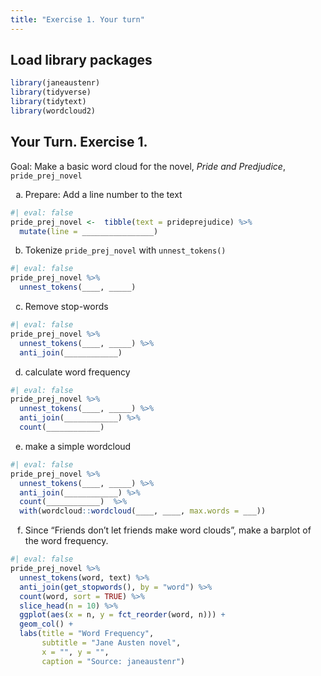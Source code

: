 ```yaml
---
title: "Exercise 1. Your turn"
---
```


## Load library packages

```r
library(janeaustenr)
library(tidyverse)
library(tidytext)
library(wordcloud2)
```

## Your Turn. Exercise 1.

Goal: Make a basic word cloud for the novel, *Pride and Predjudice*, `pride_prej_novel`

a.  Prepare: Add a line number to the text

```r
#| eval: false
pride_prej_novel <-  tibble(text = prideprejudice) %>%
  mutate(line = ________________)
```

b.  Tokenize `pride_prej_novel` with `unnest_tokens()`

```r
#| eval: false
pride_prej_novel %>% 
  unnest_tokens(____, _____)
```

c.  Remove stop-words

```r
#| eval: false
pride_prej_novel %>% 
  unnest_tokens(____, _____) %>% 
  anti_join(____________)
```

d.  calculate word frequency

```r
#| eval: false
pride_prej_novel %>% 
  unnest_tokens(____, _____) %>% 
  anti_join(____________) %>% 
  count(____________) 
```

e.  make a simple wordcloud

```r
#| eval: false
pride_prej_novel %>% 
  unnest_tokens(____, _____) %>% 
  anti_join(____________) %>% 
  count(____________)  %>% 
  with(wordcloud::wordcloud(____, ____, max.words = ___))
```

f.  Since "Friends don't let friends make word clouds", make a barplot of the word frequency.

```r
#| eval: false
pride_prej_novel %>% 
  unnest_tokens(word, text) %>% 
  anti_join(get_stopwords(), by = "word") %>% 
  count(word, sort = TRUE) %>% 
  slice_head(n = 10) %>% 
  ggplot(aes(x = n, y = fct_reorder(word, n))) +
  geom_col() +
  labs(title = "Word Frequency",
       subtitle = "Jane Austen novel",
       x = "", y = "",
       caption = "Source: janeaustenr")
```
